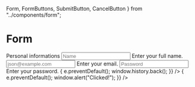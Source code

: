   Form,
  FormButtons,
  SubmitButton,
  CancelButton
} from "../components/form";

<Meta title="Form/Form" component={Form} />

# Form

<Preview>
  <Story name="form">
    <Form>
      <Heading level={3} marginBottom="spacing04">Personal informations</Heading>
      <Label name="Name" />
      <Input name="Name" placeholder="Name" />
      <Description>Enter your full name.</Description>
      <Label name="Email" />
      <Input name="Email" type="email" placeholder="json@example.com" />
      <Description>Enter your email.</Description>
      <Label name="Password" />
      <Input name="Password" type="password" placeholder="Password" />
      <Description>Enter your password.</Description>
      <FormButtons>
        <CancelButton
          onClick={e => {
            e.preventDefault();
            window.history.back();
          }}
        />
        <SubmitButton
          onClick={e => {
            e.preventDefault();
            window.alert("Clicked!");
          }}
        />
      </FormButtons>
    </Form>
  </Story>
</Preview>
